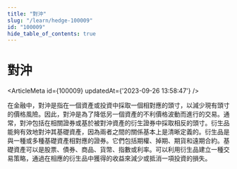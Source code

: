 ```yaml
---
title: "對沖"
slug: "/learn/hedge-100009"
id: "100009"
hide_table_of_contents: true
---
```



# 對沖

<ArticleMeta id={100009} updatedAt={'2023-09-26 13:58:47'} />
<div className='border-solid border-b border-t-0 my-4 border-[var(--ifm-color-gray-300)]' />

在金融中，對沖是指在一個資產或投資中採取一個相對應的頭寸，以減少現有頭寸的價格風險。因此，對沖是為了降低另一個資產的不利價格波動而進行的交易。通常，對沖包括在相關證券或基於被對沖資產的衍生證券中採取相反的頭寸。衍生品能夠有效地對沖其基礎資產，因為兩者之間的關係基本上是清晰定義的。衍生品是與一種或多種基礎資產相對應的證券。它們包括期權、掉期、期貨和遠期合約。基礎資產可以是股票、債券、商品、貨幣、指數或利率。可以利用衍生品建立一種交易策略，通過在相應的衍生品中獲得的收益來減少或抵消一項投資的損失。
